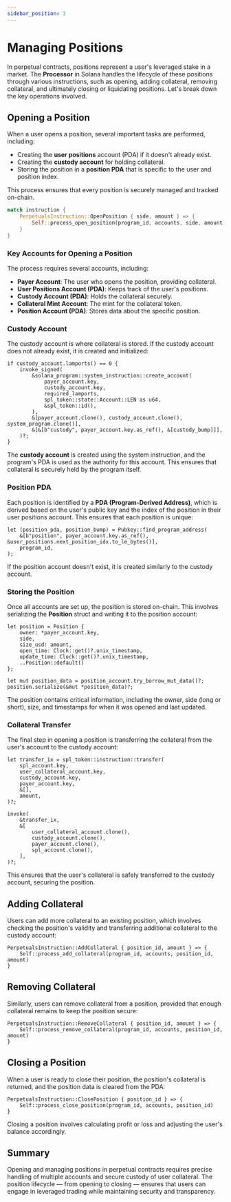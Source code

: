 ```yaml
---
sidebar_position: 3
---
```


# Managing Positions

In perpetual contracts, positions represent a user's leveraged stake in a market. The **Processor** in Solana handles the lifecycle of these positions through various instructions, such as opening, adding collateral, removing collateral, and ultimately closing or liquidating positions. Let's break down the key operations involved.

## Opening a Position

When a user opens a position, several important tasks are performed, including:

- Creating the **user positions** account (PDA) if it doesn't already exist.
- Creating the **custody account** for holding collateral.
- Storing the position in a **position PDA** that is specific to the user and position index.

This process ensures that every position is securely managed and tracked on-chain.

```rust title="Open Position Instruction"
match instruction {
    PerpetualsInstruction::OpenPosition { side, amount } => {
        Self::process_open_position(program_id, accounts, side, amount)
    }
}
```

### Key Accounts for Opening a Position

The process requires several accounts, including:

- **Payer Account**: The user who opens the position, providing collateral.
- **User Positions Account (PDA)**: Keeps track of the user's positions.
- **Custody Account (PDA)**: Holds the collateral securely.
- **Collateral Mint Account**: The mint for the collateral token.
- **Position Account (PDA)**: Stores data about the specific position.

### Custody Account

The custody account is where collateral is stored. If the custody account does not already exist, it is created and initialized:

```text title="Custody Account Creation"
if custody_account.lamports() == 0 {
    invoke_signed(
        &solana_program::system_instruction::create_account(
            payer_account.key,
            custody_account.key,
            required_lamports,
            spl_token::state::Account::LEN as u64,
            &spl_token::id(),
        ),
        &[payer_account.clone(), custody_account.clone(), system_program.clone()],
        &[&[b"custody", payer_account.key.as_ref(), &[custody_bump]]],
    )?;
}
```

The **custody account** is created using the system instruction, and the program's PDA is used as the authority for this account. This ensures that collateral is securely held by the program itself.

### Position PDA

Each position is identified by a **PDA (Program-Derived Address)**, which is derived based on the user's public key and the index of the position in their user positions account. This ensures that each position is unique:

```text title="Position PDA Derivation"
let (position_pda, position_bump) = Pubkey::find_program_address(
    &[b"position", payer_account.key.as_ref(), &user_positions.next_position_idx.to_le_bytes()],
    program_id,
);
```

If the position account doesn't exist, it is created similarly to the custody account.

### Storing the Position

Once all accounts are set up, the position is stored on-chain. This involves serializing the **Position** struct and writing it to the position account:

```text title="Position Struct Serialization"
let position = Position {
    owner: *payer_account.key,
    side,
    size_usd: amount,
    open_time: Clock::get()?.unix_timestamp,
    update_time: Clock::get()?.unix_timestamp,
    ..Position::default()
};

let mut position_data = position_account.try_borrow_mut_data()?;
position.serialize(&mut *position_data)?;
```

The position contains critical information, including the owner, side (long or short), size, and timestamps for when it was opened and last updated.

### Collateral Transfer

The final step in opening a position is transferring the collateral from the user's account to the custody account:

```text title="Collateral Transfer"
let transfer_ix = spl_token::instruction::transfer(
    spl_account.key,
    user_collateral_account.key,
    custody_account.key,
    payer_account.key,
    &[],
    amount,
)?;

invoke(
    &transfer_ix,
    &[
        user_collateral_account.clone(),
        custody_account.clone(),
        payer_account.clone(),
        spl_account.clone(),
    ],
)?;
```

This ensures that the user's collateral is safely transferred to the custody account, securing the position.

## Adding Collateral

Users can add more collateral to an existing position, which involves checking the position's validity and transferring additional collateral to the custody account:

```text title="Add Collateral Instruction"
PerpetualsInstruction::AddCollateral { position_id, amount } => {
    Self::process_add_collateral(program_id, accounts, position_id, amount)
}
```

## Removing Collateral

Similarly, users can remove collateral from a position, provided that enough collateral remains to keep the position secure:

```text title="Remove Collateral Instruction"
PerpetualsInstruction::RemoveCollateral { position_id, amount } => {
    Self::process_remove_collateral(program_id, accounts, position_id, amount)
}
```

## Closing a Position

When a user is ready to close their position, the position's collateral is returned, and the position data is cleared from the PDA:

```text title="Close Position Instruction"
PerpetualsInstruction::ClosePosition { position_id } => {
    Self::process_close_position(program_id, accounts, position_id)
}
```

Closing a position involves calculating profit or loss and adjusting the user's balance accordingly.

## Summary

Opening and managing positions in perpetual contracts requires precise handling of multiple accounts and secure custody of user collateral. The position lifecycle — from opening to closing — ensures that users can engage in leveraged trading while maintaining security and transparency.
